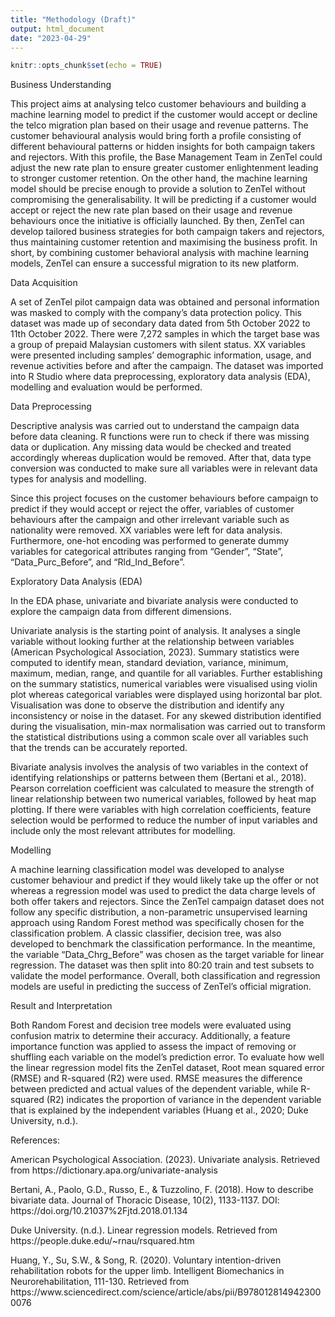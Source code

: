 ---
title: "Methodology (Draft)"
output: html_document
date: "2023-04-29"
---

```{r setup, include=FALSE}
knitr::opts_chunk$set(echo = TRUE)
```

Business Understanding

This project aims at analysing telco customer behaviours and building a machine learning model to predict if the customer would accept or decline the telco migration plan based on their usage and revenue patterns. The customer behavioural analysis would bring forth a profile consisting of different behavioural patterns or hidden insights for both campaign takers and rejectors. With this profile, the Base Management Team in ZenTel could adjust the new rate plan to ensure greater customer enlightenment leading to stronger customer retention. On the other hand, the machine learning model should be precise enough to provide a solution to ZenTel without compromising the generalisability. It will be predicting if a customer would accept or reject the new rate plan based on their usage and revenue behaviours once the initiative is officially launched. By then, ZenTel can develop tailored business strategies for both campaign takers and rejectors, thus maintaining customer retention and maximising the business profit. In short, by combining customer behavioral analysis with machine learning models, ZenTel can ensure a successful migration to its new platform.

Data Acquisition

A set of ZenTel pilot campaign data was obtained and personal information was masked to comply with the company's data protection policy. This dataset was made up of secondary data dated from 5th October 2022 to 11th October 2022. There were 7,272 samples in which the target base was a group of prepaid Malaysian customers with silent status. XX variables were presented including samples’ demographic information, usage, and revenue activities before and after the campaign. The dataset was imported into R Studio where data preprocessing, exploratory data analysis (EDA), modelling and evaluation would be performed.

Data Preprocessing

Descriptive analysis was carried out to understand the campaign data before data cleaning. R functions were run to check if there was missing data or duplication. Any missing data would be checked and treated accordingly whereas duplication would be removed. After that, data type conversion was conducted to make sure all variables were in relevant data types for analysis and modelling.

Since this project focuses on the customer behaviours before campaign to predict if they would accept or reject the offer, variables of customer behaviours after the campaign and other irrelevant variable such as nationality were removed. XX variables were left for data analysis. Furthermore, one-hot encoding was performed to generate dummy variables for categorical attributes ranging from “Gender”, “State”, “Data_Purc_Before”, and “Rld_Ind_Before”.

Exploratory Data Analysis (EDA) 

In the EDA phase, univariate and bivariate analysis were conducted to explore the campaign data from different dimensions.

Univariate analysis is the starting point of analysis. It analyses a single variable without looking further at the relationship between variables (American Psychological Association, 2023). Summary statistics were computed to identify mean, standard deviation, variance, minimum, maximum, median, range, and quantile for all variables. Further establishing on the summary statistics, numerical variables were visualised using violin plot whereas categorical variables were displayed using horizontal bar plot. Visualisation was done to observe the distribution and identify any inconsistency or noise in the dataset. For any skewed distribution identified during the visualisation, min-max normalisation was carried out to transform the statistical distributions using a common scale over all variables such that the trends can be accurately reported.

Bivariate analysis involves the analysis of two variables in the context of identifying relationships or patterns between them (Bertani et al., 2018). Pearson correlation coefficient was calculated to measure the strength of linear relationship between two numerical variables, followed by heat map plotting. If there were variables with high correlation coefficients, feature selection would be performed to reduce the number of input variables and include only the most relevant attributes for modelling.

Modelling

A machine learning classification model was developed to analyse customer behaviour and predict if they would likely take up the offer or not whereas a regression model was used to predict the data charge levels of both offer takers and rejectors. Since the ZenTel campaign dataset does not follow any specific distribution, a non-parametric unsupervised learning approach using Random Forest method was specifically chosen for the classification problem. A classic classifier, decision tree, was also developed to benchmark the classification performance.  In the meantime, the variable “Data_Chrg_Before” was chosen as the target variable for linear regression. The dataset was then split into 80:20 train and test subsets to validate the model performance. Overall, both classification and regression models are useful in predicting the success of ZenTel’s official migration.

Result and Interpretation

Both Random Forest and decision tree models were evaluated using confusion matrix to determine their accuracy. Additionally, a feature importance function was applied to assess the impact of removing or shuffling each variable on the model's prediction error. To evaluate how well the linear regression model fits the ZenTel dataset, Root mean squared error (RMSE) and R-squared (R2) were used. RMSE measures the difference between predicted and actual values of the dependent variable, while R-squared (R2) indicates the proportion of variance in the dependent variable that is explained by the independent variables (Huang et al., 2020; Duke University, n.d.).



References:

American Psychological Association. (2023). Univariate analysis. Retrieved from https://dictionary.apa.org/univariate-analysis 

Bertani, A., Paolo, G.D., Russo, E., & Tuzzolino, F. (2018). How to describe bivariate data. Journal of Thoracic Disease, 10(2), 1133-1137. DOI: https://doi.org/10.21037%2Fjtd.2018.01.134 

Duke University. (n.d.). Linear regression models. Retrieved from https://people.duke.edu/~rnau/rsquared.htm 

Huang, Y., Su, S.W., & Song, R. (2020). Voluntary intention-driven rehabilitation robots for the upper limb. Intelligent Biomechanics in Neurorehabilitation, 111-130. Retrieved from https://www.sciencedirect.com/science/article/abs/pii/B9780128149423000076

